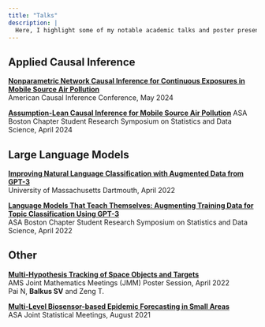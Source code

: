 ---
title: "Talks"
description: |
  Here, I highlight some of my notable academic talks and poster presentations not published in any conference proceedings.
---

## Applied Causal Inference

[**Nonparametric Network Causal Inference for Continuous Exposures in Mobile Source Air Pollution**](/files/talks/ACIC-Poster-2024.pdf)  
American Causal Inference Conference, May 2024

[**Assumption-Lean Causal Inference for Mobile Source Air Pollution**](/files/talks/Balkus - NE-SRS-SDS-v2.pdf)
ASA Boston Chapter Student Research Symposium on Statistics and Data Science, April 2024

## Large Language Models

[**Improving Natural Language Classification with Augmented Data from GPT-3**](https://www.youtube.com/watch?v=hRlqtPYel4Y)  
University of Massachusetts Dartmouth, April 2022

[**Language Models That Teach Themselves: Augmenting Training Data for Topic Classification Using GPT-3**](/files/talks/Boston_ASA.pdf)  
ASA Boston Chapter Student Research Symposium on Statistics and Data Science, April 2022

## Other

[**Multi-Hypothesis Tracking of Space Objects and Targets**](/files/talks/Aerospace_JMM_Poster.pdf)  
AMS Joint Mathematics Meetings (JMM) Poster Session, April 2022  
Pai N, **Balkus SV** and Zeng T.

[**Multi-Level Biosensor-based Epidemic Forecasting in Small Areas**](/files/talks/Long_JSM_Presentation.pdf)  
ASA Joint Statistical Meetings, August 2021